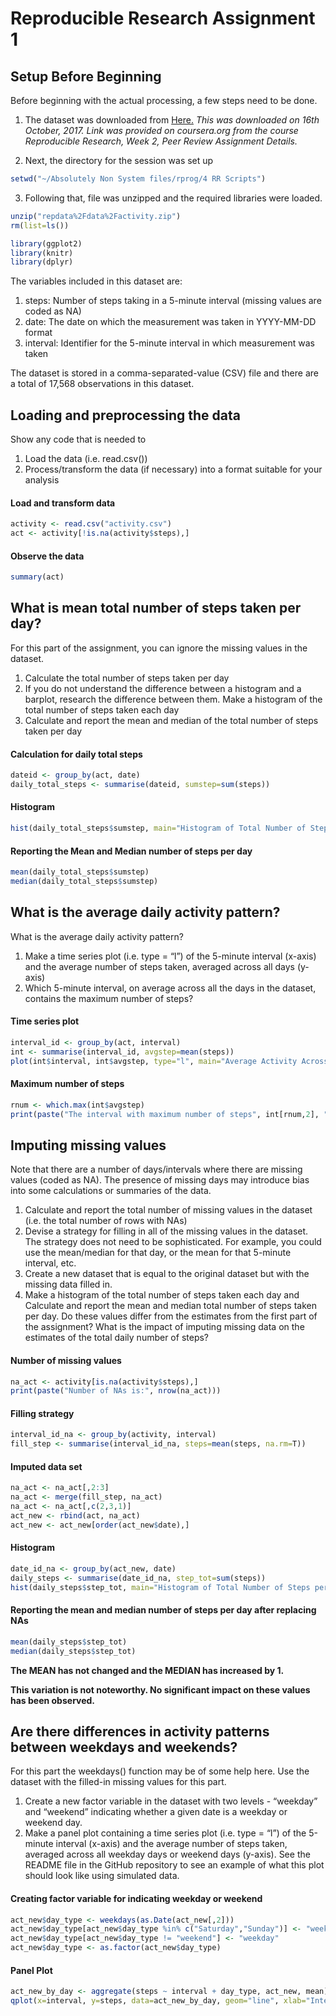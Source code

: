 # Reproducible Research Assignment 1

## Setup Before Beginning

Before beginning with the actual processing, a few steps need to be done.

1. The dataset was downloaded from [Here.](https://d396qusza40orc.cloudfront.net/repdata%2Fdata%2Factivity.zip) *This was downloaded on 16th October, 2017. Link was provided on coursera.org from the course Reproducible Research, Week 2, Peer Review Assignment Details.*

2. Next, the directory for the session was set up

```{r}
setwd("~/Absolutely Non System files/rprog/4 RR Scripts")
```

3. Following that, file was unzipped and the required libraries were loaded.
```{r}
unzip("repdata%2Fdata%2Factivity.zip")
rm(list=ls())

library(ggplot2)
library(knitr)
library(dplyr)
```

The variables included in this dataset are:

1. steps: Number of steps taking in a 5-minute interval (missing values are coded as NA)
2. date: The date on which the measurement was taken in YYYY-MM-DD format
3. interval: Identifier for the 5-minute interval in which measurement was taken

The dataset is stored in a comma-separated-value (CSV) file and there are a total of 17,568 observations in this dataset.

## Loading and preprocessing the data
Show any code that is needed to

1. Load the data (i.e. read.csv())
2. Process/transform the data (if necessary) into a format suitable for your analysis

#### Load and transform data
```{r}
activity <- read.csv("activity.csv")
act <- activity[!is.na(activity$steps),]
```

#### Observe the data
```{r}
summary(act)
```


## What is mean total number of steps taken per day?

For this part of the assignment, you can ignore the missing values in the dataset.

1. Calculate the total number of steps taken per day
2. If you do not understand the difference between a histogram and a barplot, research the difference between them. Make a histogram of the total number of steps taken each day
3. Calculate and report the mean and median of the total number of steps taken per day

#### Calculation for daily total steps
```{r}
dateid <- group_by(act, date)
daily_total_steps <- summarise(dateid, sumstep=sum(steps))
```

#### Histogram
```{r}
hist(daily_total_steps$sumstep, main="Histogram of Total Number of Steps per Day", xlab = "Total Number of Steps per Day")
```

#### Reporting the Mean and Median number of steps per day
```{r}
mean(daily_total_steps$sumstep)
median(daily_total_steps$sumstep)
```

## What is the average daily activity pattern?

What is the average daily activity pattern?

1. Make a time series plot (i.e. type = "l") of the 5-minute interval (x-axis) and the average number of steps taken, averaged across all days (y-axis)
2. Which 5-minute interval, on average across all the days in the dataset, contains the maximum number of steps?

#### Time series plot
```{r}
interval_id <- group_by(act, interval)
int <- summarise(interval_id, avgstep=mean(steps))
plot(int$interval, int$avgstep, type="l", main="Average Activity Across Intervals", xlab="Interval", ylab="Average Steps")
```

#### Maximum number of steps
```{r}
rnum <- which.max(int$avgstep)
print(paste("The interval with maximum number of steps", int[rnum,2], "is", int[rnum,1]))
```

## Imputing missing values

Note that there are a number of days/intervals where there are missing values (coded as NA). The presence of missing days may introduce bias into some calculations or summaries of the data.

1. Calculate and report the total number of missing values in the dataset (i.e. the total number of rows with NAs)
2. Devise a strategy for filling in all of the missing values in the dataset. The strategy does not need to be sophisticated. For example, you could use the mean/median for that day, or the mean for that 5-minute interval, etc.
3. Create a new dataset that is equal to the original dataset but with the missing data filled in.
4. Make a histogram of the total number of steps taken each day and Calculate and report the mean and median total number of steps taken per day. Do these values differ from the estimates from the first part of the assignment? What is the impact of imputing missing data on the estimates of the total daily number of steps?

#### Number of missing values
```{r}
na_act <- activity[is.na(activity$steps),]
print(paste("Number of NAs is:", nrow(na_act)))
```

#### Filling strategy
```{r}
interval_id_na <- group_by(activity, interval)
fill_step <- summarise(interval_id_na, steps=mean(steps, na.rm=T))
```

#### Imputed data set
```{r}
na_act <- na_act[,2:3]
na_act <- merge(fill_step, na_act)
na_act <- na_act[,c(2,3,1)]
act_new <- rbind(act, na_act)
act_new <- act_new[order(act_new$date),]
```

#### Histogram
```{r}
date_id_na <- group_by(act_new, date)
daily_steps <- summarise(date_id_na, step_tot=sum(steps))
hist(daily_steps$step_tot, main="Histogram of Total Number of Steps per Day after Replacing NAs", xlab = "Total Number of Steps per Day")
```

#### Reporting the mean and median number of steps per day after replacing NAs
```{r}
mean(daily_steps$step_tot)
median(daily_steps$step_tot)
```

**The MEAN has not changed and the MEDIAN has increased by 1.**

**This variation is not noteworthy. No significant impact on these values has been observed.**

## Are there differences in activity patterns between weekdays and weekends?

For this part the weekdays() function may be of some help here. Use the dataset with the filled-in missing values for this part.

1. Create a new factor variable in the dataset with two levels - "weekday" and "weekend" indicating whether a given date is a weekday or weekend day.
2. Make a panel plot containing a time series plot (i.e. type = "l") of the 5-minute interval (x-axis) and the average number of steps taken, averaged across all weekday days or weekend days (y-axis). See the README file in the GitHub repository to see an example of what this plot should look like using simulated data.

#### Creating factor variable for indicating weekday or weekend
```{r}
act_new$day_type <- weekdays(as.Date(act_new[,2]))
act_new$day_type[act_new$day_type %in% c("Saturday","Sunday")] <- "weekend"
act_new$day_type[act_new$day_type != "weekend"] <- "weekday"
act_new$day_type <- as.factor(act_new$day_type)
```

#### Panel Plot
```{r}
act_new_by_day <- aggregate(steps ~ interval + day_type, act_new, mean)
qplot(x=interval, y=steps, data=act_new_by_day, geom="line", xlab="Intervals", ylab="Number of Steps") + facet_wrap(~day_type, ncol=1)
```
